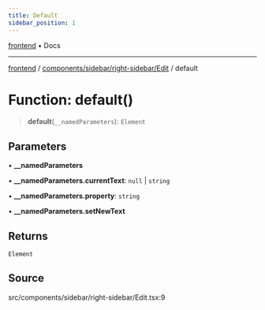 ```yaml
---
title: Default
sidebar_position: 1
---
```


[frontend](../../../../..) • Docs

***

[frontend](../../../../..) / [components/sidebar/right-sidebar/Edit](..) / default

# Function: default()

> **default**(`__namedParameters`): `Element`

## Parameters

• **\_\_namedParameters**

• **\_\_namedParameters.currentText**: `null` \| `string`

• **\_\_namedParameters.property**: `string`

• **\_\_namedParameters.setNewText**

## Returns

`Element`

## Source

src/components/sidebar/right-sidebar/Edit.tsx:9
